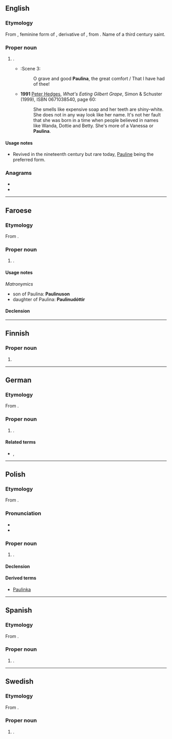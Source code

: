 {{also|Paulína|Paulīna}}

==English==

===Etymology===
From {{etyl|la|en}} {{m|la|Paulina}}, feminine form of {{m|la|Paulinus}}, derivative of {{m|la|Paulus}}, from {{m|la|paulus||small}}. Name of a third century saint.

===Proper noun===
{{en-proper noun}}

# {{given name|female|from=Latin}}.
#* {{RQ:Shakespeare Winter|V}}:Scene 3:
#*: O grave and good '''Paulina''', the great comfort / That I have had of thee!
#* '''1991''' [[w:Peter Hedges|Peter Hedges]], ''What's Eating Gilbert Grape'', Simon & Schuster (1999), ISBN 0671038540, page 60:
#*: She smells like expensive soap and her teeth are shiny-white. She does not in any way look like her name. It's not her fault that she was born in a time when people believed in names like Wanda, Dottie and Betty. She's more of a Vanessa or '''Paulina'''.

====Usage notes====
* Revived in the nineteenth century but rare today, [[Pauline]] being the preferred form.

===Anagrams===
* {{l|en|Apulian}}
* {{l|en|Paulian}}

----

==Faroese==

===Etymology===
From {{der|fo|la|Paulina}}.

===Proper noun===
{{head|fo|proper noun}}

# {{given name|female|lang=fo}}.

====Usage notes====
''Matronymics''
* son of Paulina: '''Paulinuson'''
* daughter of Paulina: '''Paulinudóttir'''

====Declension====
{{fo-decl-proper-noun-s-indef|Paulina|Paulinu|Paulinu|Paulinu}}

----

==Finnish==

===Proper noun===
{{head|fi|proper noun form}}

# {{fi-form of|case=essive|pl=singular|Pauli}}

----

==German==

===Etymology===
From {{etyl|la|de}} {{m|la|Paulina}}.

===Proper noun===
{{head|de|proper noun}}

# {{given name|female|lang=de}}.

====Related terms====
* {{l|de|Paula}}, {{l|de|Pauline}}

----

==Polish==

===Etymology===
From {{etyl|la|pl}} {{m|la|Paulina}}.

===Pronunciation===
* {{IPA|[pawˈli.na]|[pa.uˈli.na]|lang=pl}}
* {{audio|Pl-Paulina.ogg|Audio|lang=pl}}

===Proper noun===
{{pl-proper noun|f|m=Paweł}}

# {{given name|female|lang=pl}}.

====Declension====
{{pl-decl-noun-f|Pauli|n}}

====Derived terms====
* [[Paulinka]]

----

==Spanish==

===Etymology===
From {{etyl|la|es}} {{m|la|Paulina}}.

===Proper noun===
{{es-proper noun|f}}

# {{given name|female|lang=es}}.

----

==Swedish==

===Etymology===
From {{etyl|la|sv}} {{m|la|Paulina}}.

===Proper noun===
{{head|sv|proper noun}}

# {{given name|female|lang=sv}}.